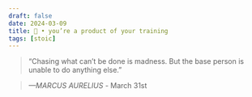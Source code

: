 ```yaml
---
draft: false 
date: 2024-03-09
title: 🗿 • you’re a product of your training
tags: [stoic]
---
```


>  “Chasing what can’t be done is madness. But the base person is unable to do anything else.”

> *—MARCUS AURELIUS* - March 31st